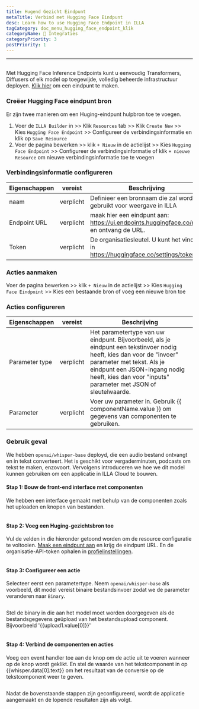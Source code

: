 ```yaml
---
title: Hugend Gezicht Eindpunt
metaTitle: Verbind met Hugging Face Eindpunt
desc: Learn how to use Hugging Face Endpoint in ILLA
tagCategory: doc_menu_hugging_face_endpoint_klik
categoryName: 🔨 Integraties
categoryPriority: 3
postPriority: 1
---
```


* * *

## <h2 hidden>Hugging Face Endpoint</h2>

Met Hugging Face Inference Endpoints kunt u eenvoudig Transformers, Diffusers of elk model op toegewijde, volledig beheerde infrastructuur deployen. [Klik hier](https://ui.endpoints.huggingface.co/new) om een eindpunt te maken. 

### Creëer Hugging Face eindpunt bron

Er zijn twee manieren om een Huging-eindpunt hulpbron toe te voegen. 

1.  Voer de `ILLA Builder` in >> Klik `Resources` tab >> Klik `Create New` >> Kies `Hugging Face Endpoint` >> Configureer de verbindingsinformatie en klik op `Save Resource`
2.  Voer de pagina bewerken >> klik `+ Nieuw` in de actielijst >> Kies `Hugging Face Endpoint` >> Configureer de verbindingsinformatie of klik `+ nieuwe Resource` om nieuwe verbindingsinformatie toe te voegen

### Verbindingsinformatie configureren

| Eigenschappen | vereist   | Beschrijving                                                                            |
| ------------- | --------- | --------------------------------------------------------------------------------------- |
| naam          | verplicht | Definieer een bronnaam die zal worden gebruikt voor weergave in ILLA                    |
| Endpoint URL  | verplicht | maak hier een eindpunt aan: https://ui.endpoints.huggingface.co/new en ontvang de URL.  |
| Token         | verplicht | De organisatiesleutel. U kunt het vinden in https://huggingface.co/settings/tokens.     |

### Acties aanmaken

Voer de pagina bewerken >> klik `+ Nieuw` in de actielijst >> Kies `Hugging Face Eindpoint` >> Kies een bestaande bron of voeg een nieuwe bron toe

### Acties configureren

| Eigenschappen  | vereist   | Beschrijving                                                                                                                                                                                                                                          |
| -------------- | --------- | ----------------------------------------------------------------------------------------------------------------------------------------------------------------------------------------------------------------------------------------------------- |
| Parameter type | verplicht | Het parametertype van uw eindpunt. Bijvoorbeeld, als je eindpunt een tekstinvoer nodig heeft, kies dan voor de "invoer" parameter met tekst. Als je eindpunt een JSON-ingang nodig heeft, kies dan voor "inputs" parameter met JSON of sleutelwaarde. |
| Parameter      | verplicht | Voer uw parameter in. Gebruik {{ componentName.value }} om gegevens van componenten te gebruiken.                                                                                                                                                     |

### Gebruik geval

We hebben `openai/whisper-base` deployd, die een audio bestand ontvangt en in tekst converteert. Het is geschikt voor vergaderminuten, podcasts om tekst te maken, enzovoort. Vervolgens introduceren we hoe we dit model kunnen gebruiken om een applicatie in ILLA Cloud te bouwen.

#### Stap 1: Bouw de front-end interface met componenten

We hebben een interface gemaakt met behulp van de componenten zoals het uploaden en knopen van bestanden.

<img src='https://cdn.illacloud.com/official-website/img/docs/connect/hf1.png' alt="" />

#### Stap 2: Voeg een Huging-gezichtsbron toe

Vul de velden in die hieronder getoond worden om de resource configuratie te voltooien. [Maak een eindpunt aan](https://ui.endpoints.huggingface.co/new) en krijg de eindpunt URL. En de organisatie-API-token ophalen in [profielinstellingen](https://huggingface.co/settings/tokens). 

<img src='https://cdn.illacloud.com/official-website/img/docs/connect/hf2.png' alt="" />

#### Stap 3: Configureer een actie

Selecteer eerst een parametertype. Neem `openai/whisper-base` als voorbeeld, dit model vereist binaire bestandsinvoer zodat we de parameter veranderen naar `Binary`.

<img src='https://cdn.illacloud.com/official-website/img/docs/connect/hf3.png' alt="" />

Stel de binary in die aan het model moet worden doorgegeven als de bestandsgegevens geüpload van het bestandsupload component. Bijvoorbeeld '{{upload1.value[0]}}'

<img src='https://cdn.illacloud.com/official-website/img/docs/connect/hf4.png' alt="" />

#### Stap 4: Verbind de componenten en acties

Voeg een event handler toe aan de knop om de actie uit te voeren wanneer op de knop wordt geklikt. En stel de waarde van het tekstcomponent in op {{whisper.data[0].text}} om het resultaat van de conversie op de tekstcomponent weer te geven. 

<img src='https://cdn.illacloud.com/official-website/img/docs/connect/hf5.png' alt="" />

Nadat de bovenstaande stappen zijn geconfigureerd, wordt de applicatie aangemaakt en de lopende resultaten zijn als volgt.

<img src='https://cdn.illacloud.com/official-website/img/docs/connect/hf6.gif' alt="" />
